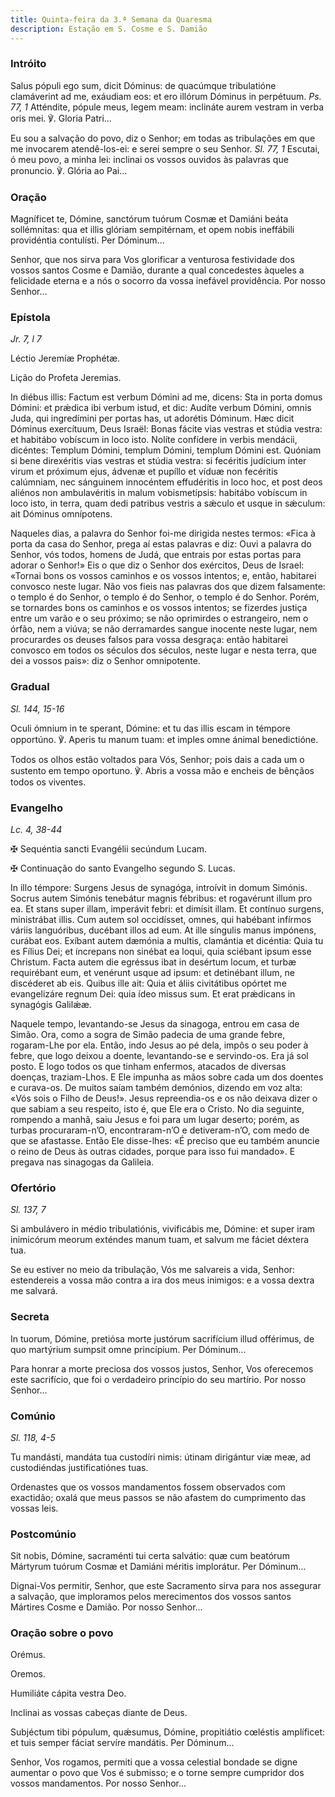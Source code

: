 ```yaml
---
title: Quinta-feira da 3.ª Semana da Quaresma
description: Estação em S. Cosme e S. Damião
---
```


### Intróito

<div class="side-by-side not-content">

Salus pópuli ego sum, dicit Dóminus: de quacúmque tribulatióne clamáverint ad me, exáudiam eos: et ero illórum Dóminus in perpétuum. <em>Ps. 77, 1</em> Atténdite, pópule meus, legem meam: inclináte aurem vestram in verba oris mei. ℣. Gloria Patri...

Eu sou a salvação do povo, diz o Senhor; em todas as tribulações em que me invocarem atendê-los-ei: e serei sempre o seu Senhor. <em>Sl. 77, 1</em> Escutai, ó meu povo, a minha lei: inclinai os vossos ouvidos às palavras que pronuncio. ℣. Glória ao Pai...

</div>

### Oração

<div class="side-by-side not-content">

Magníficet te, Dómine, sanctórum tuórum Cosmæ et Damiáni beáta sollémnitas: qua et illis glóriam sempitérnam, et opem nobis ineffábili providéntia contulísti. Per Dóminum...

Senhor, que nos sirva para Vos glorificar a venturosa festividade dos vossos santos Cosme e Damião, durante a qual concedestes àqueles a felicidade eterna e a nós o socorro da vossa inefável providência. Por nosso Senhor...

</div>

### Epístola

<em>Jr. 7, l 7</em>

<div class="side-by-side not-content">

Léctio Jeremíæ Prophétæ.

Lição do Profeta Jeremias.

In diébus illis: Factum est verbum Dómini ad me, dicens: Sta in porta domus Dómini: et prǽdica ibi verbum istud, et dic: Audíte verbum Dómini, omnis Juda, qui ingredímini per portas has, ut adorétis Dóminum. Hæc dicit Dóminus exercítuum, Deus Israël: Bonas fácite vias vestras et stúdia vestra: et habitábo vobíscum in loco isto. Nolíte confídere in verbis mendácii, dicéntes: Templum Dómini, templum Dómini, templum Dómini est. Quóniam si bene direxéritis vias vestras et stúdia vestra: si fecéritis judícium inter virum et próximum ejus, ádvenæ et pupíllo et víduæ non fecéritis calúmniam, nec sánguinem innocéntem effudéritis in loco hoc, et post deos aliénos non ambulavéritis in malum vobismetípsis: habitábo vobíscum in loco isto, in terra, quam dedi patribus vestris a sǽculo et usque in sǽculum: ait Dóminus omnípotens.

Naqueles dias, a palavra do Senhor foi-me dirigida nestes termos: «Fica à porta da casa do Senhor, prega aí estas palavras e diz: Ouvi a palavra do Senhor, vós todos, homens de Judá, que entrais por estas portas para adorar o Senhor!» Eis o que diz o Senhor dos exércitos, Deus de Israel: «Tornai bons os vossos caminhos e os vossos intentos; e, então, habitarei convosco neste lugar. Não vos fieis nas palavras dos que dizem falsamente: o templo é do Senhor, o templo é do Senhor, o templo é do Senhor. Porém, se tornardes bons os caminhos e os vossos intentos; se fizerdes justiça entre um varão e o seu próximo; se não oprimirdes o estrangeiro, nem o órfão, nem a viúva; se não derramardes sangue inocente neste lugar, nem procurardes os deuses falsos para vossa desgraça: então habitarei convosco em todos os séculos dos séculos, neste lugar e nesta terra, que dei a vossos pais»: diz o Senhor omnipotente.

</div>

### Gradual

<em>Sl. 144, 15-16</em>

<div class="side-by-side not-content">

Oculi ómnium in te sperant, Dómine: et tu das illis escam in témpore opportúno. ℣. Aperis tu manum tuam: et imples omne ánimal benedictióne.

Todos os olhos estão voltados para Vós, Senhor; pois dais a cada um o sustento em tempo oportuno. ℣. Abris a vossa mão e encheis de bênçãos todos os viventes.

</div>

### Evangelho

<em>Lc. 4, 38-44</em>

<div class="side-by-side not-content">

<span class="cross text-red-500">✠</span> Sequéntia sancti Evangélii secúndum Lucam.

<span class="cross text-red-500">✠</span> Continuação do santo Evangelho segundo S. Lucas.

In illo témpore: Surgens Jesus de synagóga, introívit in domum Simónis. Socrus autem Simónis tenebátur magnis fébribus: et rogavérunt illum pro ea. Et stans super illam, imperávit febri: et dimísit illam. Et contínuo surgens, ministrábat illis. Cum autem sol occidísset, omnes, qui habébant infírmos váriis languóribus, ducébant illos ad eum. At ille síngulis manus impónens, curábat eos. Exíbant autem dæmónia a multis, clamántia et dicéntia: Quia tu es Fílius Dei; et íncrepans non sinébat ea loqui, quia sciébant ipsum esse Christum. Facta autem die egréssus ibat in desértum locum, et turbæ requirébant eum, et venérunt usque ad ipsum: et detinébant illum, ne discéderet ab eis. Quibus ille ait: Quia et áliis civitátibus opórtet me evangelizáre regnum Dei: quia ídeo missus sum. Et erat prǽdicans in synagógis Galilǽæ.

Naquele tempo, levantando-se Jesus da sinagoga, entrou em casa de Simão. Ora, como a sogra de Simão padecia de uma grande febre, rogaram-Lhe por ela. Então, indo Jesus ao pé dela, impôs o seu poder à febre, que logo deixou a doente, levantando-se e servindo-os. Era já sol posto. E logo todos os que tinham enfermos, atacados de diversas doenças, traziam-Lhos. E Ele impunha as mãos sobre cada um dos doentes e curava-os. De muitos saíam também demónios, dizendo em voz alta: «Vós sois o Filho de Deus!». Jesus repreendia-os e os não deixava dizer o que sabiam a seu respeito, isto é, que Ele era o Cristo. No dia seguinte, rompendo a manhã, saiu Jesus e foi para um lugar deserto; porém, as turbas procuraram-n’O, encontraram-n’O e detiveram-n’O, com medo de que se afastasse. Então Ele disse-lhes: «É preciso que eu também anuncie o reino de Deus às outras cidades, porque para isso fui mandado». E pregava nas sinagogas da Galileia.

</div>

### Ofertório

<em>Sl. 137, 7</em>

<div class="side-by-side not-content">

Si ambulávero in médio tribulatiónis, vivificábis me, Dómine: et super iram inimicórum meorum exténdes manum tuam, et salvum me fáciet déxtera tua.

Se eu estiver no meio da tribulação, Vós me salvareis a vida, Senhor: estendereis a vossa mão contra a ira dos meus inimigos: e a vossa dextra me salvará.

</div>

### Secreta

<div class="side-by-side not-content">

In tuorum, Dómine, pretiósa morte justórum sacrifícium illud offérimus, de quo martýrium sumpsit omne princípium. Per Dóminum...

Para honrar a morte preciosa dos vossos justos, Senhor, Vos oferecemos este sacrifício, que foi o verdadeiro princípio do seu martírio. Por nosso Senhor...

</div>

### Comúnio

<em>Sl. 118, 4-5</em>

<div class="side-by-side not-content">

Tu mandásti, mandáta tua custodíri nimis: útinam dirigántur viæ meæ, ad custodiéndas justificatiónes tuas.

Ordenastes que os vossos mandamentos fossem observados com exactidão; oxalá que meus passos se não afastem do cumprimento das vossas leis.

</div>

### Postcomúnio

<div class="side-by-side not-content">

Sit nobis, Dómine, sacraménti tui certa salvátio: quæ cum beatórum Mártyrum tuórum Cosmæ et Damiáni méritis implorátur. Per Dóminum...

Dignai-Vos permitir, Senhor, que este Sacramento sirva para nos assegurar a salvação, que imploramos pelos merecimentos dos vossos santos Mártires Cosme e Damião. Por nosso Senhor...

</div>

### Oração sobre o povo

<div class="side-by-side not-content">

<span class="text-red-500 text-center">Orémus.</span>

<span class="text-red-500 text-center">Oremos.</span>

Humiliáte cápita vestra Deo.

Inclinai as vossas cabeças diante de Deus.

Subjéctum tibi pópulum, quǽsumus, Dómine, propitiátio cœléstis amplíficet: et tuis semper fáciat servíre mandátis. Per Dóminum...

Senhor, Vos rogamos, permiti que a vossa celestial bondade se digne aumentar o povo que Vos é submisso; e o torne sempre cumpridor dos vossos mandamentos. Por nosso Senhor...

</div>

